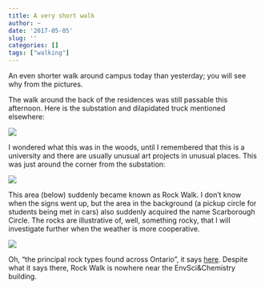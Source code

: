 ```yaml
---
title: A very short walk
author: ~
date: '2017-05-05'
slug: ''
categories: []
tags: ["walking"]  
---
```


An even shorter walk around campus today than yesterday; you will see why from the pictures.

The walk around the back of the residences was still passable this afternoon. Here is the substation and dilapidated truck mentioned elsewhere:

![](/substation.jpg)

I wondered what this was in the woods, until I remembered that this is a university and there are usually unusual art projects in unusual places. This was just around the corner from the substation:

![](/art_project.jpg)

This area (below) suddenly became known as Rock Walk. I don't know when the signs went up, but the area in the background (a pickup circle for students being met in cars) also suddenly acquired the name Scarborough Circle. The rocks are illustrative of, well, something rocky, that I will investigate further when the weather is more cooperative. 

![](/rockwalk.jpg)

Oh, "the principal rock types found across Ontario", it says [here](http://www.utsc.utoronto.ca/aboutus/rock-walk). Despite what it says there, Rock Walk is nowhere near the  EnvSci&Chemistry building.